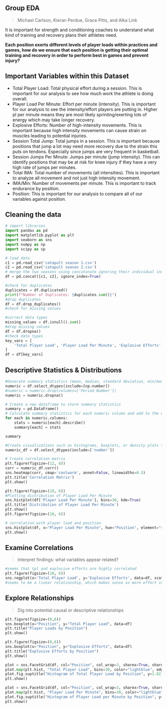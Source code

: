 ## Group EDA 
>Michael Carlson, Kieran Perdue, Grace Pitts, and Alka Link

It is important for strength and conditioning coaches to understand what kind of training and recovery plans their athletes need. 

**Each position exerts different levels of player loads within practices and games, how do we ensure that each position is getting their optimal training and recovery in order to perform best in games and prevent injury?**


## Important Variables within this Dataset
* Total Player Load: Total physical effort during a session. This is important for our analysis to see how much work the athlete is doing overall. 
* Player Load Per Minute: Effort per minute (intensity). This is important for our analysis to see the intensity/effort players are putting in. Higher pl per minute means they are most likely sprinting/exerting lots of energy which may take longer recovery.
* Explosive Efforts: Number of high-intensity movements. This is important because high intensity movements can cause strain on muscles leading to potential injuries.
* Session Total Jump: Total jumps in a session. This is important because positions that jump a lot may need more recovery due to the strain this puts on tendons. Especially since jumps are very frequent in basketball.
* Session Jumps Per Minute: Jumps per minute (jump intensity). This can identify positions that may be at risk for knee injury if they have a very high rate of jumps per minutes.
* Total IMA: Total number of movements (all intensities). This is important to analyze all movement and not just high intensity movement.
* IMA/Min: Number of movements per minute. This is important to track endurance by position.
* Position: This is important for our analysis to compare all of our variables against position. 

## Cleaning the data
```python
# import libraries
import pandas as pd
import matplotlib.pyplot as plt
import seaborn as sns
import numpy as np
import scipy as sp
```
```python
# load data
c1 = pd.read_csv('catapult season 1.csv')
c2 = pd.read_csv('catapult season 2.csv')
# merge the two seasons using concatonate ignoring their individual indexes
df = pd.concat([c1, c2], ignore_index=True)
```
```python
#check for duplicates
duplicates = df.duplicated()
print(f"Number of duplicates: {duplicates.sum()}")
#drop duplicates
df = df.drop_duplicates()
#check for missing values

#correct data types
missing_values = df.isnull().sum()
#drop missing values
df = df.dropna()
#check data types
key_vars = [
    'Total Player Load', 'Player Load Per Minute', 'Explosive Efforts', 'Session Total Jump', 'Session Jumps Per Minute', 'Total IMA', 'IMA/Min', 'Position'
]
df = df[key_vars]
```

## Descriptive Statistics & Distributions

```python

#Generate summary statistics (mean, median, standard deviation, min/max, quartiles) for numerical variables
numeric = df.select_dtypes(include=[np.number])
#numeric = numeric.drop(columns=['Period Number'])
numeric = numeric.dropna()

# Create a new dataframe to store summary statistics
summary = pd.DataFrame()
# Calculate summary statistics for each numeric column and add to the dataframe
for each in numeric.columns:
    stats = numeric[each].describe()
    summary[each] = stats

summary
```
```python
#Create visualizations such as histograms, boxplots, or density plots to explore the distribution of key numerical variables.
numeric_df = df.select_dtypes(include=['number'])

# Create correlation matrix
plt.figure(figsize=(12, 8))
corr = numeric_df.corr()
sns.heatmap(corr, cmap='coolwarm', annot=False, linewidths=0.5)
plt.title('Correlation Matrix')
plt.show()

plt.figure(figsize=(10, 6))
#Plotting distribution of Player Load Per Minute
sns.histplot(df['Player Load Per Minute'], bins=30, kde=True)
plt.title('Distribution of Player Load Per Minute')
plt.show()
plt.figure(figsize=(10, 6))

# correlation with player load and position
sns.histplot(df, x="Player Load Per Minute", hue="Position", element="step", common_norm=False)
plt.show()

```


## Examine Correlations 
> Interpret findings: what variables appear related?
```python

#seems that tpl and explosive efforts are highly correlated
plt.figure(figsize=(10, 6))
sns.regplot(x='Total Player Load', y='Explosive Efforts', data=df, scatter_kws={'color': 'darkblue'}, line_kws={'color': 'red'})
#seems to be a linear relationship, which makes sense as more effort in explosive efforts would also increase total player load
```




## Explore Relationships
>Dig into potential causal or descriptive relationships 
```python
plt.figure(figsize=(8,6))
sns.boxplot(x="Position", y="Total Player Load", data=df)
plt.title("Player Loads by Position")
plt.show()

plt.figure(figsize=(8,6))
sns.boxplot(x="Position", y="Explosive Efforts", data=df)
plt.title("Explosive Efforts by Position")
plt.show()

plot = sns.FacetGrid(df, col="Position", col_wrap=3, sharex=True, sharey=True)
plot.map(plt.hist, "Total Player Load", bins=30, color="lightblue", edgecolor="black")
plot.fig.suptitle("Histogram of Total Player Load by Position", y=1.02)
plt.show()

plot = sns.FacetGrid(df, col="Position", col_wrap=3, sharex=True, sharey=True)
plot.map(plt.hist, "Player Load Per Minute", bins=30, color="lightblue", edgecolor="black")
plot.fig.suptitle("Histogram of Player Load per Minute by Position", y=1.02)
plt.show()

```

